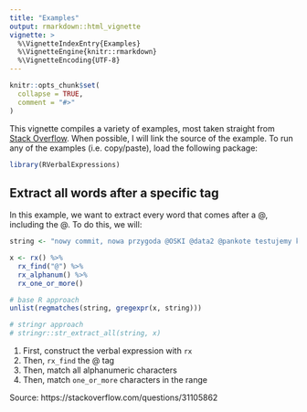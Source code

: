 ```yaml
---
title: "Examples"
output: rmarkdown::html_vignette
vignette: >
  %\VignetteIndexEntry{Examples}
  %\VignetteEngine{knitr::rmarkdown}
  %\VignetteEncoding{UTF-8}
---
```


```r
knitr::opts_chunk$set(
  collapse = TRUE,
  comment = "#>"
)
```

This vignette compiles a variety of examples, most taken straight from [Stack Overflow](https://stackoverflow.com/). When possible, I will link the source of the example. To run any of the examples (i.e. copy/paste), load the following package:

```r
library(RVerbalExpressions)
```

## Extract all words after a specific tag

In this example, we want to extract every word that comes after a @, including the @. To do this, we will:

```r
string <- "nowy commit, nowa przygoda @OSKI @data2 @pankote testujemy kod @oski2"

x <- rx() %>% 
  rx_find("@") %>% 
  rx_alphanum() %>% 
  rx_one_or_more()

# base R approach
unlist(regmatches(string, gregexpr(x, string)))

# stringr approach
# stringr::str_extract_all(string, x)
```

1. First, construct the verbal expression with `rx`
2. Then, `rx_find` the @ tag
3. Then, match all alphanumeric characters
4. Then, match `one_or_more` characters in the range

Source: https://stackoverflow.com/questions/31105862
